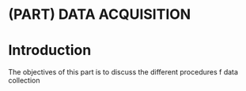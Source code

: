 # (PART) DATA ACQUISITION {-}

# Introduction {-}

The objectives of this part is to discuss the different procedures f data collection

